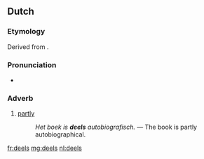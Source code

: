 ==Dutch==

===Etymology===
Derived from {{term|deel|lang=nl}}.

===Pronunciation===
* {{rhymes|eːls|lang=nl}}

===Adverb===
{{head|nl|adverb}}
# [[partly]]
#: ''Het boek is '''deels''' autobiografisch.'' &mdash; The book is partly autobiographical.

[[fr:deels]]
[[mg:deels]]
[[nl:deels]]